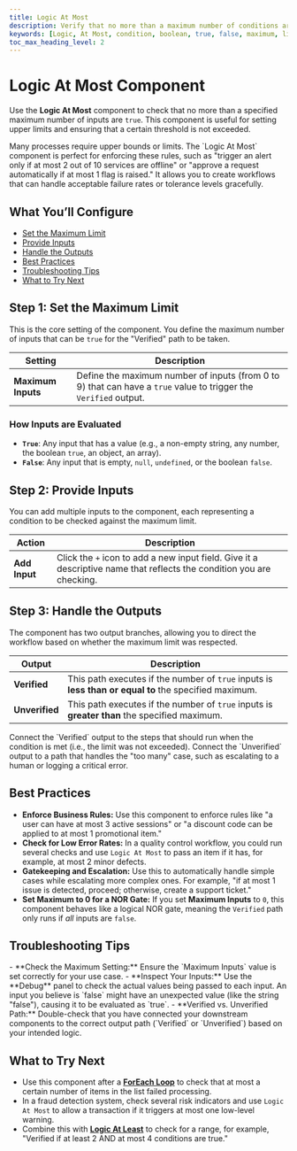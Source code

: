 ```yaml
---
title: Logic At Most
description: Verify that no more than a maximum number of conditions are met before proceeding in a workflow.
keywords: [Logic, At Most, condition, boolean, true, false, maximum, limit]
toc_max_heading_level: 2
---
```


# Logic At Most Component

Use the **Logic At Most** component to check that no more than a specified maximum number of inputs are `true`. This component is useful for setting upper limits and ensuring that a certain threshold is not exceeded.

<InfoCallout title="Why this matters">
Many processes require upper bounds or limits. The `Logic At Most` component is perfect for enforcing these rules, such as "trigger an alert only if at most 2 out of 10 services are offline" or "approve a request automatically if at most 1 flag is raised." It allows you to create workflows that can handle acceptable failure rates or tolerance levels gracefully.
</InfoCallout>

<Spacer size="md" />

## What You’ll Configure

- [Set the Maximum Limit](#step-1-set-the-maximum-limit)
- [Provide Inputs](#step-2-provide-inputs)
- [Handle the Outputs](#step-3-handle-the-outputs)
- [Best Practices](#best-practices)
- [Troubleshooting Tips](#troubleshooting-tips)
- [What to Try Next](#what-to-try-next)

<Spacer size="md" />

## Step 1: Set the Maximum Limit

This is the core setting of the component. You define the maximum number of inputs that can be `true` for the "Verified" path to be taken.

| Setting          | Description                                                                                             |
|------------------|---------------------------------------------------------------------------------------------------------|
| **Maximum Inputs** | Define the maximum number of inputs (from 0 to 9) that can have a `true` value to trigger the `Verified` output. |

### How Inputs are Evaluated
- **`True`**: Any input that has a value (e.g., a non-empty string, any number, the boolean `true`, an object, an array).
- **`False`**: Any input that is empty, `null`, `undefined`, or the boolean `false`.

<Spacer size="md" />

## Step 2: Provide Inputs

You can add multiple inputs to the component, each representing a condition to be checked against the maximum limit.

| Action      | Description                                                                 |
|-------------|-----------------------------------------------------------------------------|
| **Add Input** | Click the `+` icon to add a new input field. Give it a descriptive name that reflects the condition you are checking. |

<Spacer size="md" />

## Step 3: Handle the Outputs

The component has two output branches, allowing you to direct the workflow based on whether the maximum limit was respected.

| Output       | Description                                                                                             |
|--------------|---------------------------------------------------------------------------------------------------------|
| **Verified** | This path executes if the number of `true` inputs is **less than or equal to** the specified maximum.     |
| **Unverified** | This path executes if the number of `true` inputs is **greater than** the specified maximum.         |

<TipCallout title="Branching Your Workflow">
Connect the `Verified` output to the steps that should run when the condition is met (i.e., the limit was not exceeded). Connect the `Unverified` output to a path that handles the "too many" case, such as escalating to a human or logging a critical error.
</TipCallout>

<Spacer size="md" />

## Best Practices

- **Enforce Business Rules:** Use this component to enforce rules like "a user can have at most 3 active sessions" or "a discount code can be applied to at most 1 promotional item."
- **Check for Low Error Rates:** In a quality control workflow, you could run several checks and use `Logic At Most` to pass an item if it has, for example, at most 2 minor defects.
- **Gatekeeping and Escalation:** Use this to automatically handle simple cases while escalating more complex ones. For example, "if at most 1 issue is detected, proceed; otherwise, create a support ticket."
- **Set Maximum to 0 for a NOR Gate:** If you set **Maximum Inputs** to `0`, this component behaves like a logical NOR gate, meaning the `Verified` path only runs if *all* inputs are `false`.

<Spacer size="md" />

## Troubleshooting Tips

<InfoCallout title="If your logic isn't branching as expected...">
- **Check the Maximum Setting:** Ensure the `Maximum Inputs` value is set correctly for your use case.
- **Inspect Your Inputs:** Use the **Debug** panel to check the actual values being passed to each input. An input you believe is `false` might have an unexpected value (like the string "false"), causing it to be evaluated as `true`.
- **Verified vs. Unverified Path:** Double-check that you have connected your downstream components to the correct output path (`Verified` or `Unverified`) based on your intended logic.
</InfoCallout>

<Spacer size="md" />

## What to Try Next

- Use this component after a **[ForEach Loop](../advanced/for-each)** to check that at most a certain number of items in the list failed processing.
- In a fraud detection system, check several risk indicators and use `Logic At Most` to allow a transaction if it triggers at most one low-level warning.
- Combine this with **[Logic At Least](./logic-at-least)** to check for a range, for example, "Verified if at least 2 AND at most 4 conditions are true."

